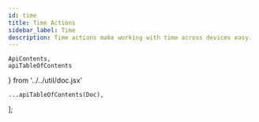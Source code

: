 ```yaml
---
id: time
title: Time Actions
sidebar_label: Time
description: Time actions make working with time across devices easy.
---
```


    ApiContents,
    apiTableOfContents
} from '../../util/doc.jsx'

    ...apiTableOfContents(Doc),
];

<ApiContents doc={Doc} />